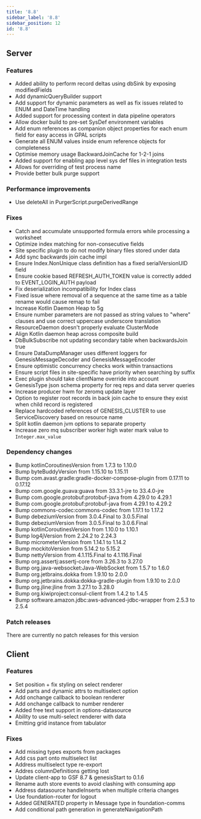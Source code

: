 ```yaml
---
title: '8.8'
sidebar_label: '8.8'
sidebar_position: 12
id: '8.8'
---
```


## Server

### Features
* Added ability to perform record deltas using dbSink by exposing modifiedFields 
* Add dynamicQueryBuilder support 
* Add support for dynamic parameters as well as fix issues related to ENUM and DateTime handling 
* Added support for processing context in data pipeline operators 
* Allow docker build to pre-set SysDef environment variables 
* Add enum references as companion object properties for each enum field for easy access in GPAL scripts 
* Generate all ENUM values inside enum reference objects for completeness 
* Optimise memory usage BackwardJoinCache for 1-2-1 joins 
* Added support for enabling app level sys def files in integration tests 
* Allows for overriding of test process name 
* Provide better bulk purge support 

### Performance improvements
* Use deleteAll in PurgerScript.purgeDerivedRange 

### Fixes
* Catch and accumulate unsupported formula errors while processing a worksheet 
* Optimize index matching for non-consecutive fields 
* Site specific plugin to do not modify binary files stored under data 
* Add sync backwards join cache impl 
* Ensure Index.NonUnique class definition has a fixed serialVersionUID field 
* Ensure cookie based REFRESH_AUTH_TOKEN value is correctly added to EVENT_LOGIN_AUTH payload 
* Fix deserialization incompatibility for Index class 
* Fixed issue where removal of a sequence at the same time as a table rename would cause remap to fail 
* Increase Kotlin Daemon Heap to 5g 
* Ensure number parameters are not passed as string values to "where" clauses and use correct uppercase underscore translation 
* ResourceDaemon doesn't properly evaluate ClusterMode 
* Align Kotlin daemon heap across composite build 
* DbBulkSubscribe not updating secondary table when backwardsJoin true 
* Ensure DataDumpManager uses different loggers for GenesisMessageDecoder and GenesisMessageEncoder 
* Ensure optimistic concurrency checks work within transactions 
* Ensure script files in site-specific have priority when searching by suffix 
* Exec plugin should take clientName override into account 
* GenesisType json schema property for req reps and data server queries 
* Increase producer hwm for zeromq update layer 
* Option to register root records in back join cache to ensure they exist when child record is registered 
* Replace hardcoded references of GENESIS_CLUSTER to use ServiceDiscovery based on resource name 
* Split kotlin daemon jvm options to separate property 
* Increase zero mq subscriber worker high water mark value to `Integer.max_value`

### Dependency changes

* Bump kotlinCoroutinesVersion from 1.7.3 to 1.10.0
* Bump byteBuddyVersion from 1.15.10 to 1.15.11
* Bump com.avast.gradle:gradle-docker-compose-plugin from 0.17.11 to 0.17.12
* Bump com.google.guava:guava from 33.3.1-jre to 33.4.0-jre
* Bump com.google.protobuf:protobuf-java from 4.29.0 to 4.29.1
* Bump com.google.protobuf:protobuf-java from 4.29.1 to 4.29.2
* Bump commons-codec:commons-codec from 1.17.1 to 1.17.2
* Bump debeziumVersion from 3.0.4.Final to 3.0.5.Final
* Bump debeziumVersion from 3.0.5.Final to 3.0.6.Final
* Bump kotlinCoroutinesVersion from 1.10.0 to 1.10.1
* Bump log4jVersion from 2.24.2 to 2.24.3
* Bump micrometerVersion from 1.14.1 to 1.14.2
* Bump mockitoVersion from 5.14.2 to 5.15.2
* Bump nettyVersion from 4.1.115.Final to 4.1.116.Final
* Bump org.assertj:assertj-core from 3.26.3 to 3.27.0
* Bump org.java-websocket:Java-WebSocket from 1.5.7 to 1.6.0
* Bump org.jetbrains.dokka from 1.9.10 to 2.0.0
* Bump org.jetbrains.dokka:dokka-gradle-plugin from 1.9.10 to 2.0.0
* Bump org.jline:jline from 3.27.1 to 3.28.0
* Bump org.kiwiproject:consul-client from 1.4.2 to 1.4.5
* Bump software.amazon.jdbc:aws-advanced-jdbc-wrapper from 2.5.3 to 2.5.4

### Patch releases

There are currently no patch releases for this version

## Client

### Features

- Set position + fix styling on select renderer 
- Add parts and dynamic attrs to multiselect option 
- Add onchange callback to boolean renderer 
- Add onchange callback to number renderer 
- Added free text support in options-datasource 
- Ability to use multi-select renderer with data 
- Emitting grid instance from tabulator

### Fixes

- Add missing types exports from packages 
- Add css part onto multiselect list 
- Address multiselect type re-export
- Addres columnDefinitions getting lost
- Update client-app to GSF 8.7 & genesisStart to 0.1.6
- Rename auth store events to avoid clashing with consuming app 
- Address datasource handleInserts when multiple criteria changes
- Use foundation-router for logout
- Added GENERATED property in Message type in foundation-comms
- Add conditional path generation in generateNavigationPath
